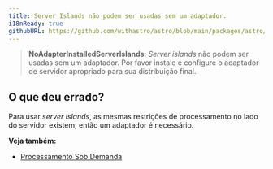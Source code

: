 ```yaml
---
title: Server Islands não podem ser usadas sem um adaptador.
i18nReady: true
githubURL: https://github.com/withastro/astro/blob/main/packages/astro/src/core/errors/errors-data.ts
---
```


> **NoAdapterInstalledServerIslands**: _Server islands_ não podem ser usadas sem um adaptador. Por favor instale e configure o adaptador de servidor apropriado para sua distribuição final.

## O que deu errado?
Para usar _server islands_, as mesmas restrições de processamento no lado do servidor existem, então um adaptador é necessário.

**Veja também:**
-  [Processamento Sob Demanda](/pt-br/guides/on-demand-rendering/)
